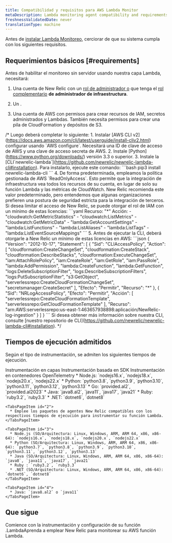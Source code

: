 ```yaml
---
title: Compatibilidad y requisitos para AWS Lambda Monitor
metaDescription: Lambda monitoring agent compatibility and requirements.
freshnessValidatedDate: never
translationType: machine
---
```


Antes de [instalar Lambda Monitoreo](/docs/serverless-function-monitoring/aws-lambda-monitoring/instrument-lambda-function/configure-serverless-aws-monitoring), cerciorar de que su sistema cumpla con los siguientes requisitos.

## Requerimientos básicos [#requirements]

Antes de habilitar el monitoreo sin servidor usando nuestra capa Lambda, necesitará:

1. Una cuenta de New Relic con un [rol de administrador o](/docs/accounts/original-accounts-billing/original-users-roles/users-roles-original-user-model/#roles) que tenga el [rol complementario](/docs/accounts/original-accounts-billing/original-users-roles/users-roles-original-user-model#add-on) **de administrador de infraestructura**.

2. Un <InlinePopover type="userKey" />.

3. Una cuenta de AWS con permisos para crear recursos de IAM, secretos administrados y Lambdas. También necesita permisos para crear una pila de CloudFormation y depósitos de S3.

/\* Luego deberá completar lo siguiente: 1. Instalar \[AWS CLI v2]\(https://docs.aws.amazon.com/cli/latest/userguide/install-cliv2.html) configurar usando \`AWS configure\`. Necesitará una ID de clave de acceso de AWS y una clave de acceso secreta de AWS. 2. Instale \[Python]\(https://www.python.org/downloads/) versión 3.3 o superior. 3. Instale la \[CLI\`newrelic-lambda\`]\(https://github.com/newrelic/newrelic-lambda-cli#installation). Para instalarlo, ejecute este comando: \`\`\`bash pip3 install newrelic-lambda-cli \`\`\` 4. De forma predeterminada, empleamos la política gestionada de AWS \`ReadOnlyAccess\`. Esto permite que la integración de infraestructura vea todos los recursos de su cuenta, en lugar de solo su función Lambda y las métricas de CloudWatch. New Relic recomienda este valor predeterminado, pero entendemos que algunas organizaciones prefieren una postura de seguridad estricta para la integración de terceros. Si desea limitar el acceso de New Relic, se puede otorgar el rol de IAM con un mínimo de estas licencias: \`\`\`yaml Recurso: &quot;\*&quot; Acción: - &quot;cloudwatch:GetMetricStatistics&quot; - &quot;cloudwatch:ListMetrics&quot; - &quot;cloudwatch:GetMetricData&quot; - &quot;lambda:GetAccountSettings&quot; - &quot;lambda:ListFunctions&quot; - &quot;lambda:ListAliases&quot; - &quot;lambda:ListTags&quot; - &quot;lambda:ListEventSourceMappings&quot; \`\`\` 5. Antes de ejecutar la CLI, deberá otorgarle a New Relic un mínimo de estas licencias en AWS: \`\`\`json \{ &quot;Version&quot;: &quot;2012-10-17&quot;, &quot;Statement&quot;: \[ \{ &quot;Sid&quot;: &quot;CLIAccessPolicy&quot;, &quot;Action&quot;: \[ &quot;cloudformation:CreateChangeSet&quot;, &quot;cloudformation:CreateStack&quot;, &quot;cloudformation:DescribeStacks&quot;, &quot;cloudformation:ExecuteChangeSet&quot;, &quot;iam:AttachRolePolicy&quot;, &quot;iam:CreateRole&quot;, &quot;iam:GetRole&quot;, &quot;iam:PassRole&quot;, &quot;lambda:AddPermission&quot;, &quot;lambda:CreateFunction&quot;, &quot;lambda:GetFunction&quot;, &quot;logs:DeleteSubscriptionFilter&quot;, &quot;logs:DescribeSubscriptionFilters&quot;, &quot;logs:PutSubscriptionFilter&quot;, &quot;s3:GetObject&quot;, &quot;serverlessrepo:CreateCloudFormationChangeSet&quot;, &quot;secretsmanager:CreateSecret&quot; ], &quot;Efecto&quot;: &quot;Permitir&quot;, &quot;Recurso&quot;: &quot;\*&quot; }, \{ &quot;Sid&quot;: &quot;NRLogAccessPolicy&quot;, &quot;Efecto&quot;: &quot;Permitir&quot;, &quot;Acción&quot;: \[ &quot;serverlessrepo:CreateCloudFormationTemplate&quot;, &quot;serverlessrepo:GetCloudFormationTemplate&quot; ], &quot;Recurso&quot;: &quot;arn:AWS:serverlessrepo:us-east-1:463657938898:aplicación/NewRelic-log-ingestion&quot; } ] } \`\`\` Si desea obtener más información sobre nuestra CLI, consulte \[nuestro repositorio de CLI]\(https://github.com/newrelic/newrelic-lambda-cli#installation). \*/

## Tiempos de ejecución admitidos

Según el tipo de instrumentación, se admiten los siguientes tiempos de ejecución.

<Tabs>
  <TabsBar>
    <TabsBarItem id="1">Instrumentación en capas</TabsBarItem> <TabsBarItem id="2">Instrumentación basada en SDK</TabsBarItem> <TabsBarItem id="3">Instrumentación en contenedores</TabsBarItem> <TabsBarItem id="4">OpenTelemetry</TabsBarItem>
  </TabsBar>

  <TabsPages>
    <TabsPageItem id="1">
      * Node.js: `nodejs16.x`, `nodejs18.x`, `nodejs20.x`, `nodejs22.x`
      * Python: `python3.8`, `python3.9`, `python3.10`, `python3.11`, `python3.12`, `python3.13`
      * Go: `provided.al2`, `provided.al2023`
      * Java: `java8.al2`, `java11`, `java17`, `java21`
      * Ruby: `ruby3.2`, `ruby3.3`
      * .NET: `dotnet6`, `dotnet8`
    </TabsPageItem>

    <TabsPageItem id="2">
      * Emplee los paquetes de agentes New Relic compatibles con los respectivos tiempos de ejecución para instrumentar su función Lambda.
    </TabsPageItem>

    <TabsPageItem id="3">
      * Node.js (SO/Arquitectura: Linux, Windows, ARM, ARM 64, x86, x86-64): `nodejs16.x`, `nodejs18.x`, `nodejs20.x`, `nodejs22.x`
      * Python (SO/Arquitectura: Linux, Windows, ARM, ARM 64, x86, x86-64): `python3.7`, `python3.8`, `python3.9`, `python3.10`, `python3.11`, `python3.12`, `python3.13`
      * Java (SO/Arquitectura: Linux, Windows, ARM, ARM 64, x86, x86-64): `java8`, `java11`, `java17`, `java21`
      * Ruby : `ruby3.2`, `ruby3.3`
      * .NET (SO/Arquitectura: Linux, Windows, ARM, ARM 64, x86, x86-64): `dotnet6`, `dotnet8`
    </TabsPageItem>

    <TabsPageItem id="4">
      * Java: `java8.al2` o `java11`
    </TabsPageItem>
  </TabsPages>
</Tabs>

## Que sigue

<DocTiles>
  <DocTile title="Install and configure Lambda monitoring" path="/docs/serverless-function-monitoring/aws-lambda-monitoring/instrument-lambda-function/configure-serverless-aws-monitoring">Comience con la instrumentación y configuración de su función .Lambda</DocTile><DocTile title="Data and UI" path="/docs/serverless-function-monitoring/aws-lambda-monitoring/ui-data/understand-lambda-monitoring-ui/">Aprenda a emplear New Relic para monitorear su AWS función Lambda.</DocTile>
</DocTiles>